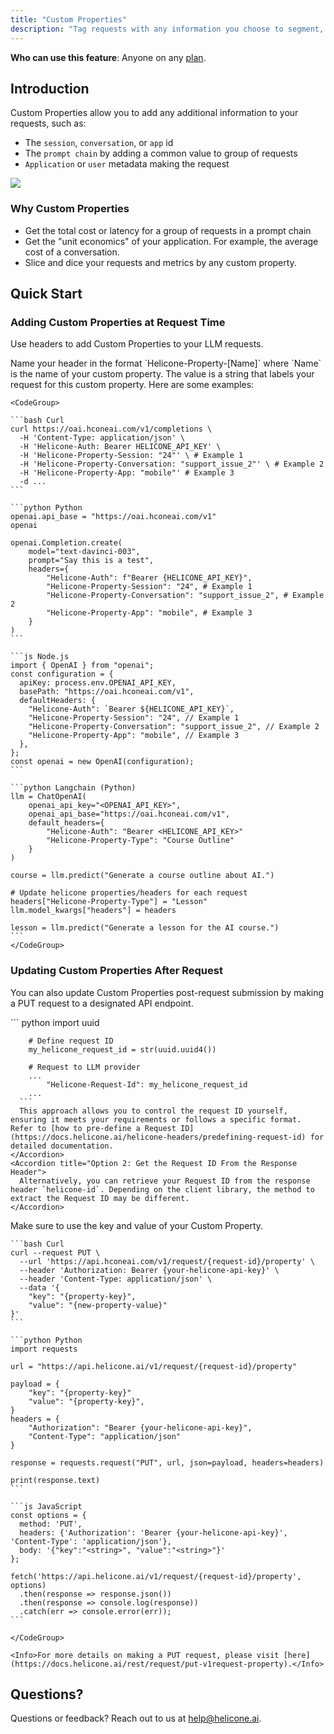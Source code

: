```yaml
---
title: "Custom Properties"
description: "Tag requests with any information you choose to segment, analyze, and visualize."
---
```


<Info>**Who can use this feature**: Anyone on any [plan](https://www.helicone.ai/pricing).</Info>


## Introduction

Custom Properties allow you to add any additional information to your requests, such as:

- The `session`, `conversation`, or `app` id
- The `prompt chain` by adding a common value to group of requests
- `Application` or `user` metadata making the request

<Frame caption="Custom Properties appear as headers in the `Request` table. ">
  <img src="/images/example-custom-properties.png" />
</Frame>


### Why Custom Properties

- Get the total cost or latency for a group of requests in a prompt chain
- Get the "unit economics" of your application. For example, the average cost of a conversation.
- Slice and dice your requests and metrics by any custom property.


## Quick Start

### Adding Custom Properties at Request Time

Use headers to add Custom Properties to your LLM requests. 

<Steps>
  <Step title="Define the Header">
    Name your header in the format `Helicone-Property-[Name]` where `Name` is the name of your custom property. 
  </Step>
  <Step title="Define the Value">
    The value is a string that labels your request for this custom property. Here are some examples: 

    <CodeGroup>

    ```bash Curl
    curl https://oai.hconeai.com/v1/completions \
      -H 'Content-Type: application/json' \
      -H 'Helicone-Auth: Bearer HELICONE_API_KEY' \
      -H 'Helicone-Property-Session: "24"' \ # Example 1
      -H 'Helicone-Property-Conversation: "support_issue_2"' \ # Example 2
      -H 'Helicone-Property-App: "mobile"' # Example 3
      -d ...
    ```

    ```python Python
    openai.api_base = "https://oai.hconeai.com/v1"
    openai

    openai.Completion.create(
        model="text-davinci-003",
        prompt="Say this is a test",
        headers={
            "Helicone-Auth": f"Bearer {HELICONE_API_KEY}",
            "Helicone-Property-Session": "24", # Example 1
            "Helicone-Property-Conversation": "support_issue_2", # Example 2
            "Helicone-Property-App": "mobile", # Example 3
        }
    )
    ```

    ```js Node.js
    import { OpenAI } from "openai";
    const configuration = {
      apiKey: process.env.OPENAI_API_KEY,
      basePath: "https://oai.hconeai.com/v1",
      defaultHeaders: {
        "Helicone-Auth": `Bearer ${HELICONE_API_KEY}`,
        "Helicone-Property-Session": "24", // Example 1
        "Helicone-Property-Conversation": "support_issue_2", // Example 2
        "Helicone-Property-App": "mobile", // Example 3
      },
    };
    const openai = new OpenAI(configuration);
    ```

    ```python Langchain (Python)
    llm = ChatOpenAI(
        openai_api_key="<OPENAI_API_KEY>",
        openai_api_base="https://oai.hconeai.com/v1",
        default_headers={
            "Helicone-Auth": "Bearer <HELICONE_API_KEY>"
            "Helicone-Property-Type": "Course Outline"
        }
    )

    course = llm.predict("Generate a course outline about AI.")

    # Update helicone properties/headers for each request
    headers["Helicone-Property-Type"] = "Lesson"
    llm.model_kwargs["headers"] = headers

    lesson = llm.predict("Generate a lesson for the AI course.")
    ```
    </CodeGroup>

  </Step>
</Steps>


### Updating Custom Properties After Request

You can also update Custom Properties post-request submission by making a PUT request to a designated API endpoint. 

<Steps>
  <Step title="Obtain the Request ID">
    <AccordionGroup>
    <Accordion title="Option 1: Pre-define the Request ID">
      ``` python
        import uuid

        # Define request ID
        my_helicone_request_id = str(uuid.uuid4())

        # Request to LLM provider
        ...
            "Helicone-Request-Id": my_helicone_request_id
        ...
      ```
      This approach allows you to control the request ID yourself, ensuring it meets your requirements or follows a specific format. Refer to [how to pre-define a Request ID](https://docs.helicone.ai/helicone-headers/predefining-request-id) for detailed documentation. 
    </Accordion>
    <Accordion title="Option 2: Get the Request ID From the Response Header">
      Alternatively, you can retrieve your Request ID from the response header `helicone-id`. Depending on the client library, the method to extract the Request ID may be different.
    </Accordion>
  </AccordionGroup>
  </Step>
  <Step title="Make a PUT Request">
    Make sure to use the key and value of your Custom Property. 
    <CodeGroup>

    ```bash Curl
    curl --request PUT \
      --url 'https://api.hconeai.com/v1/request/{request-id}/property' \ 
      --header 'Authorization: Bearer {your-helicone-api-key}' \
      --header 'Content-Type: application/json' \
      --data '{
        "key": "{property-key}",
        "value": "{new-property-value}"
    }'
    ```

    ```python Python
    import requests

    url = "https://api.helicone.ai/v1/request/{request-id}/property"

    payload = {
        "key": "{property-key}"
        "value": "{property-key}",
    }
    headers = {
        "Authorization": "Bearer {your-helicone-api-key}",
        "Content-Type": "application/json"
    }

    response = requests.request("PUT", url, json=payload, headers=headers)

    print(response.text)
    ```

    ```js JavaScript
    const options = {
      method: 'PUT',
      headers: {'Authorization': 'Bearer {your-helicone-api-key}', 'Content-Type': 'application/json'},
      body: '{"key":"<string>", "value":"<string>"}'
    };

    fetch('https://api.helicone.ai/v1/request/{request-id}/property', options)
      .then(response => response.json())
      .then(response => console.log(response))
      .catch(err => console.error(err));
    ```

    </CodeGroup>

    <Info>For more details on making a PUT request, please visit [here](https://docs.helicone.ai/rest/request/put-v1request-property).</Info>

  </Step>
</Steps>


## Questions? 

<Tip>Questions or feedback? Reach out to us at [help@helicone.ai](help@helicone.ai). </Tip>
